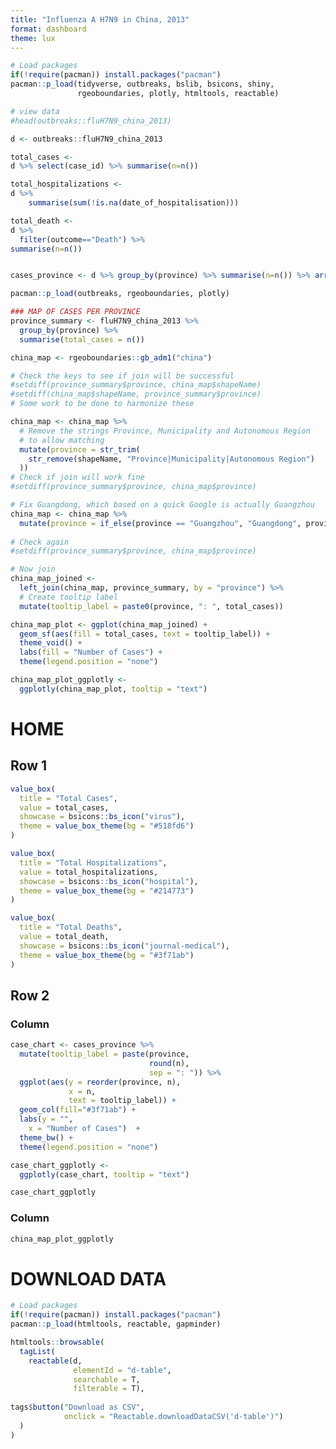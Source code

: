 ```yaml
---
title: "Influenza A H7N9 in China, 2013"
format: dashboard
theme: lux
---
```


```r
# Load packages 
if(!require(pacman)) install.packages("pacman")
pacman::p_load(tidyverse, outbreaks, bslib, bsicons, shiny, 
               rgeoboundaries, plotly, htmltools, reactable)

# view data
#head(outbreaks::fluH7N9_china_2013)


```


```r
d <- outbreaks::fluH7N9_china_2013

total_cases <- 
d %>% select(case_id) %>% summarise(n=n())

total_hospitalizations <- 
d %>% 
    summarise(sum(!is.na(date_of_hospitalisation)))

total_death <- 
d %>%
  filter(outcome=="Death") %>% 
summarise(n=n()) 


cases_province <- d %>% group_by(province) %>% summarise(n=n()) %>% arrange(-n)


```

```r
pacman::p_load(outbreaks, rgeoboundaries, plotly)

### MAP OF CASES PER PROVINCE
province_summary <- fluH7N9_china_2013 %>% 
  group_by(province) %>% 
  summarise(total_cases = n()) 

china_map <- rgeoboundaries::gb_adm1("china")

# Check the keys to see if join will be successful
#setdiff(province_summary$province, china_map$shapeName)
#setdiff(china_map$shapeName, province_summary$province)
# Some work to be done to harmonize these

china_map <- china_map %>%
  # Remove the strings Province, Municipality and Autonomous Region 
  # to allow matching
  mutate(province = str_trim(
    str_remove(shapeName, "Province|Municipality|Autonomous Region")
  ))
# Check if join will work fine
#setdiff(province_summary$province, china_map$province)

# Fix Guangdong, which based on a quick Google is actually Guangzhou
china_map <- china_map %>% 
  mutate(province = if_else(province == "Guangzhou", "Guangdong", province)) 
  
# Check again
#setdiff(province_summary$province, china_map$province)

# Now join
china_map_joined <- 
  left_join(china_map, province_summary, by = "province") %>% 
  # Create tooltip label 
  mutate(tooltip_label = paste0(province, ": ", total_cases))

china_map_plot <- ggplot(china_map_joined) +
  geom_sf(aes(fill = total_cases, text = tooltip_label)) + 
  theme_void() +
  labs(fill = "Number of Cases") + 
  theme(legend.position = "none")

china_map_plot_ggplotly <- 
  ggplotly(china_map_plot, tooltip = "text")
```


# HOME 

## Row 1 {height=25%}

```r
value_box(
  title = "Total Cases",
  value = total_cases,
  showcase = bsicons::bs_icon("virus"),
  theme = value_box_theme(bg = "#518fd6")
)
```

```r
value_box(
  title = "Total Hospitalizations",
  value = total_hospitalizations,
  showcase = bsicons::bs_icon("hospital"),
  theme = value_box_theme(bg = "#214773")
)
```

```r
value_box(
  title = "Total Deaths",
  value = total_death,
  showcase = bsicons::bs_icon("journal-medical"),
  theme = value_box_theme(bg = "#3f71ab")
)
```


## Row 2 {height=75%}

### Column {width=30%}

```r
case_chart <- cases_province %>% 
  mutate(tooltip_label = paste(province, 
                               round(n), 
                               sep = ": ")) %>% 
  ggplot(aes(y = reorder(province, n), 
             x = n, 
             text = tooltip_label)) + 
  geom_col(fill="#3f71ab") + 
  labs(y = "",
    x = "Number of Cases")  +
  theme_bw() + 
  theme(legend.position = "none")

case_chart_ggplotly <- 
  ggplotly(case_chart, tooltip = "text")

case_chart_ggplotly
```


### Column {width=70%}

```r


china_map_plot_ggplotly


```



# DOWNLOAD DATA

```r
# Load packages 
if(!require(pacman)) install.packages("pacman")
pacman::p_load(htmltools, reactable, gapminder)

htmltools::browsable(
  tagList(
    reactable(d, 
              elementId = "d-table", 
              searchable = T, 
              filterable = T), 
    
tags$button("Download as CSV", 
            onclick = "Reactable.downloadDataCSV('d-table')")
  )
)
```

